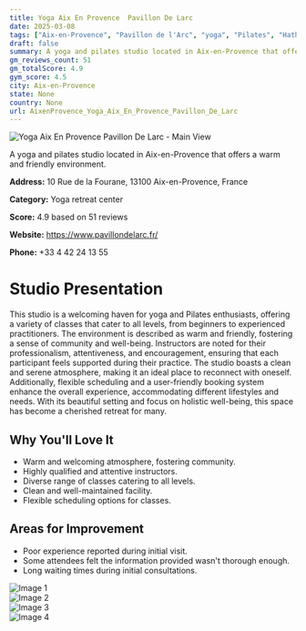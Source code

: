 ```yaml
---
title: Yoga Aix En Provence  Pavillon De Larc
date: 2025-03-08
tags: ["Aix-en-Provence", "Pavillon de l'Arc", "yoga", "Pilates", "Hatha", "welcoming", "serene", "Aix-en-Provence"]  
draft: false
summary: A yoga and pilates studio located in Aix-en-Provence that offers a warm and friendly environment.
gm_reviews_count: 51
gm_totalScore: 4.9
gym_score: 4.5
city: Aix-en-Provence
state: None
country: None
url: AixenProvence_Yoga_Aix_En_Provence_Pavillon_De_Larc
---
```


<div className="aspect-[16/9] relative my-8">
  <img 
    src="https://lh5.googleusercontent.com/p/AF1QipPjAgcETFxroXgEG_NE3ceq3j0_NvaosjnGQSyq=w1920-h1080-k-no"
    alt="Yoga Aix En Provence  Pavillon De Larc - Main View"
    className="object-cover absolute inset-0 w-full h-full rounded-lg"
  />
</div>

A yoga and pilates studio located in Aix-en-Provence that offers a warm and friendly environment.

**Address:** 10 Rue de la Fourane, 13100 Aix-en-Provence, France

**Category:** Yoga retreat center

**Score:** 4.9 based on 51 reviews

**Website:** https://www.pavillondelarc.fr/

**Phone:** +33 4 42 24 13 55

# Studio Presentation

This studio is a welcoming haven for yoga and Pilates enthusiasts, offering a variety of classes that cater to all levels, from beginners to experienced practitioners. The environment is described as warm and friendly, fostering a sense of community and well-being. Instructors are noted for their professionalism, attentiveness, and encouragement, ensuring that each participant feels supported during their practice. The studio boasts a clean and serene atmosphere, making it an ideal place to reconnect with oneself. Additionally, flexible scheduling and a user-friendly booking system enhance the overall experience, accommodating different lifestyles and needs. With its beautiful setting and focus on holistic well-being, this space has become a cherished retreat for many.

## Why You'll Love It

- Warm and welcoming atmosphere, fostering community.
- Highly qualified and attentive instructors.
- Diverse range of classes catering to all levels.
- Clean and well-maintained facility.
- Flexible scheduling options for classes.

## Areas for Improvement

- Poor experience reported during initial visit.
- Some attendees felt the information provided wasn't thorough enough.
- Long waiting times during initial consultations.

<div className="grid grid-cols-1 xl:grid-cols-2 gap-4 my-8">
<div className="aspect-[4/3] relative"><img src="https://lh5.googleusercontent.com/p/AF1QipMHhGtO87do-r4edAdOOMqqnQAG09dY-Lb3EzuX=w1920-h1080-k-no" alt="Image 1" className="object-cover absolute inset-0 w-full h-full rounded-lg" /></div>
<div className="aspect-[4/3] relative"><img src="https://lh5.googleusercontent.com/p/AF1QipOWAc8Tpys9XYqry48rOC3gZvQZUdLQi46gO_DE=w1920-h1080-k-no" alt="Image 2" className="object-cover absolute inset-0 w-full h-full rounded-lg" /></div>
<div className="aspect-[4/3] relative"><img src="https://lh5.googleusercontent.com/p/AF1QipMcA7vvqBf2MfvM5D-hpPogeRGPR57_aEsK19Qs=w1920-h1080-k-no" alt="Image 3" className="object-cover absolute inset-0 w-full h-full rounded-lg" /></div>
<div className="aspect-[4/3] relative"><img src="https://lh5.googleusercontent.com/p/AF1QipNyEy5sbov_MR78_xLn7iBXO4nudqU7KwY8oa_-=w1920-h1080-k-no" alt="Image 4" className="object-cover absolute inset-0 w-full h-full rounded-lg" /></div>
</div>